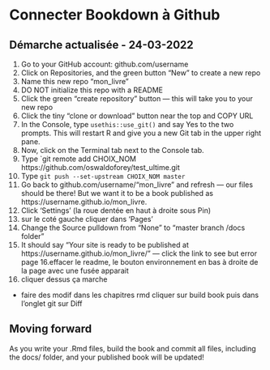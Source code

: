 # Connecter Bookdown à Github {#setup}

## Démarche actualisée - 24-03-2022
1. Go to your GitHub account: github.com/username
2. Click on Repositories, and the green button "New" to create a new repo
3. Name this new repo "mon_livre"
4. DO NOT initialize this repo with a README
5. Click the green "create repository" button — this will take you to your new repo
6. Click the tiny "clone or download" button near the top and COPY URL
7. In the Console, type `usethis::use_git()` and say Yes to the two prompts. This will restart R and give you a new Git tab in the upper right pane.
8. Now, click on the Terminal tab next to the Console tab. 
9. Type `git remote add CHOIX_NOM https://github.com/oswaldoforey/test_ultime.git
10. Type `git push --set-upstream CHOIX_NOM master`
11. Go back to github.com/username/"mon_livre" and refresh — our files should be there! But we want it to be a book published as https://username.github.io/mon_livre.
12. Click 'Settings' (la roue dentée en haut à droite sous Pin)
13. sur le coté gauche cliquer dans 'Pages'
14. Change the Source pulldown from "None" to "master branch /docs folder"
15. It should say "Your site is ready to be published at https://username.github.io/mon_livre/" — click the link to see but error page
16.effacer le readme, le bouton environnement en bas à droite de la page avec une fusée apparait
17. cliquer dessus ça marche
- faire des modif dans les chapitres rmd cliquer sur build book puis dans l'onglet git sur Diff

## Moving forward

As you write your .Rmd files, build the book and commit all files, including the docs/ folder, and your published book will be updated!